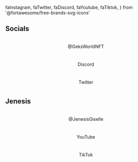   faInstagram,
  faTwitter,
  faDiscord,
  faYoutube,
  faTiktok,
} from '@fortawesome/free-brands-svg-icons'

## Socials

<br />

<center>
<Grid width={[128, null, 192]}>
  <Box>
    <OutboundLink href="https://instagram.com/geksworldnft">
      @GeksWorldNFT
      <h1><FontAwesomeIcon icon={faInstagram} /></h1>
    </OutboundLink>
  </Box>
  <Box>
    <OutboundLink href="https://discord.gg/gekclub/">
      Discord
      <h1><FontAwesomeIcon icon={faDiscord} /></h1>
    </OutboundLink>
  </Box>
  <Box>
    <OutboundLink href="https://twitter.com/gekclub/">
      Twitter
      <h1><FontAwesomeIcon icon={faTwitter} /></h1>
    </OutboundLink>
  </Box>
</Grid>
</center>

## Jenesis

<br />

<center>
<Grid width={[128, null, 192]}>
  <Box>
    <OutboundLink href="https://instagram.com/jenesisgiselle">
      @JenesisGiselle
      <h1><FontAwesomeIcon icon={faInstagram} /></h1>
    </OutboundLink>
  </Box>
  <Box>
    <OutboundLink href="https://www.youtube.com/channel/UC2TAxgHoRvNw3GfwflsctvA">
      YouTube
      <h1><FontAwesomeIcon icon={faYoutube} /></h1>
    </OutboundLink>
  </Box>
  <Box>
    <OutboundLink href="https://www.tiktok.com/@thejenesisgiselle">
      TikTok
      <h1><FontAwesomeIcon icon={faTiktok} /></h1>
    </OutboundLink>
  </Box>
</Grid>
</center>
